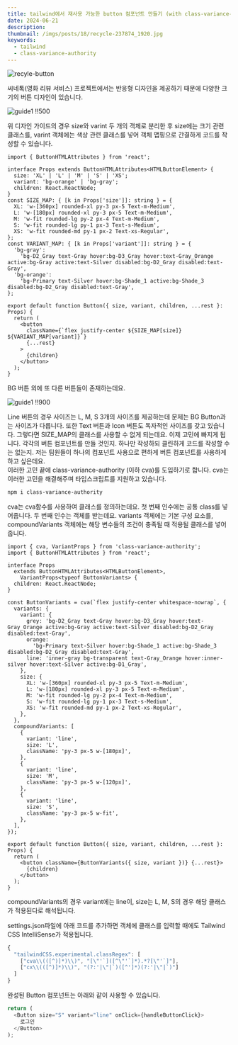 ```yaml
---
title: tailwind에서 재사용 가능한 button 컴포넌트 만들기 (with class-variance-authority)
date: 2024-06-21
description:
thumbnail: /imgs/posts/18/recycle-237874_1920.jpg
keywords:
  - tailwind
  - class-variance-authority
---
```


![recyle-button](/imgs/posts/18/recycle-237874_1920.jpg)

씨네톡(영화 리뷰 서비스) 프로젝트에서는 반응형 디자인을 제공하기 때문에 다양한 크기의 버튼 디자인이 있습니다.

![guide1 !!500](/imgs/posts/18/guide1.png)

위 디자인 가이드의 경우 size와 varint 두 개의 객체로 분리한 후 size에는 크기 관련 클래스를, varint 객체에는 색상 관련 클래스를 넣어 객체 맵핑으로 간결하게 코드를 작성할 수 있습니다.

```tsx
import { ButtonHTMLAttributes } from 'react';

interface Props extends ButtonHTMLAttributes<HTMLButtonElement> {
  size: 'XL' | 'L' | 'M' | 'S' | 'XS';
  variant: 'bg-orange' | 'bg-gray';
  children: React.ReactNode;
}
const SIZE_MAP: { [k in Props['size']]: string } = {
  XL: 'w-[360px] rounded-xl py-3 px-5 Text-m-Medium',
  L: 'w-[180px] rounded-xl py-3 px-5 Text-m-Medium',
  M: 'w-fit rounded-lg py-2 px-4 Text-m-Medium',
  S: 'w-fit rounded-lg py-1 px-3 Text-s-Medium',
  XS: 'w-fit rounded-md py-1 px-2 Text-xs-Regular',
};
const VARIANT_MAP: { [k in Props['variant']]: string } = {
  'bg-gray':
    'bg-D2_Gray text-Gray hover:bg-D3_Gray hover:text-Gray_Orange active:bg-Gray active:text-Silver disabled:bg-D2_Gray disabled:text-Gray',
  'bg-orange':
    'bg-Primary text-Silver hover:bg-Shade_1 active:bg-Shade_3 disabled:bg-D2_Gray disabled:text-Gray',
};

export default function Button({ size, variant, children, ...rest }: Props) {
  return (
    <button
      className={`flex justify-center ${SIZE_MAP[size]} ${VARIANT_MAP[variant]}`}
      {...rest}
    >
      {children}
    </button>
  );
}
```

BG 버튼 외에 또 다른 버튼들이 존재하는데요.

![guide1 !!900](/imgs/posts/18/guide3.png)

Line 버튼의 경우 사이즈는 L, M, S 3개의 사이즈를 제공하는데 문제는 BG Button과는 사이즈가 다릅니다. 또한 Text 버튼과 Icon 버튼도 독자적인 사이즈를 갖고 있습니다. 그렇다면 SIZE_MAP의 클래스를 사용할 수 없게 되는데요. 이제 고민에 빠지게 됩니다. 각각의 버튼 컴포넌트를 만들 것인지. 하나만 작성하되 클린하게 코드를 작성할 수는 없는지. 저는 팀원들이 하나의 컴포넌트 사용으로 편하게 버튼 컴포넌트를 사용하게 하고 싶은데요.  
이러한 고민 끝에 class-variance-authority (이하 cva)를 도입하기로 합니다. cva는 이러한 고민을 해결해주며 타입스크립트를 지원하고 있습니다.

```html
npm i class-variance-authority
```

cva는 cva함수를 사용하여 클래스를 정의하는데요. 첫 번째 인수에는 공통 class를 넣어줍니다. 두 번째 인수는 객체를 받는데요. variants 객체에는 기본 구성 요소를, compoundVariants 객체에는 해당 변수들의 조건이 충족될 때 적용될 클래스를 넣어줍니다.

```tsx
import { cva, VariantProps } from 'class-variance-authority';
import { ButtonHTMLAttributes } from 'react';

interface Props
  extends ButtonHTMLAttributes<HTMLButtonElement>,
    VariantProps<typeof ButtonVariants> {
  children: React.ReactNode;
}

const ButtonVariants = cva(`flex justify-center whitespace-nowrap`, {
  variants: {
    variant: {
      grey: 'bg-D2_Gray text-Gray hover:bg-D3_Gray hover:text-Gray_Orange active:bg-Gray active:text-Silver disabled:bg-D2_Gray disabled:text-Gray',
      orange:
        'bg-Primary text-Silver hover:bg-Shade_1 active:bg-Shade_3 disabled:bg-D2_Gray disabled:text-Gray',
      line: 'inner-gray bg-transparent text-Gray_Orange hover:inner-silver hover:text-Silver active:bg-D1_Gray',
    },
    size: {
      XL: 'w-[360px] rounded-xl py-3 px-5 Text-m-Medium',
      L: 'w-[180px] rounded-xl py-3 px-5 Text-m-Medium',
      M: 'w-fit rounded-lg py-2 px-4 Text-m-Medium',
      S: 'w-fit rounded-lg py-1 px-3 Text-s-Medium',
      XS: 'w-fit rounded-md py-1 px-2 Text-xs-Regular',
    },
  },
  compoundVariants: [
    {
      variant: 'line',
      size: 'L',
      className: 'py-3 px-5 w-[180px]',
    },
    {
      variant: 'line',
      size: 'M',
      className: 'py-3 px-5 w-[120px]',
    },
    {
      variant: 'line',
      size: 'S',
      className: 'py-3 px-5 w-fit',
    },
  ],
});

export default function Button({ size, variant, children, ...rest }: Props) {
  return (
    <button className={ButtonVariants({ size, variant })} {...rest}>
      {children}
    </button>
  );
}
```

compoundVariants의 경우 variant에는 line이, size는 L, M, S의 경우 해당 클래스가 적용된다로 해석됩니다.

settings.json파일에 아래 코드를 추가하면 객체에 클래스를 입력할 때에도 Tailwind CSS IntelliSense가 적용됩니다.

```ts
{
  "tailwindCSS.experimental.classRegex": [
    ["cva\\(([^)]*)\\)", "[\"'`]([^\"'`]*).*?[\"'`]"],
    ["cx\\(([^)]*)\\)", "(?:'|\"|`)([^']*)(?:'|\"|`)"]
  ]
}
```

완성된 Button 컴포넌트는 아래와 같이 사용할 수 있습니다.

```ts
return (
  <Button size="S" variant="line" onClick={handleButtonClick}>
    로그인
  </Button>
);
```
